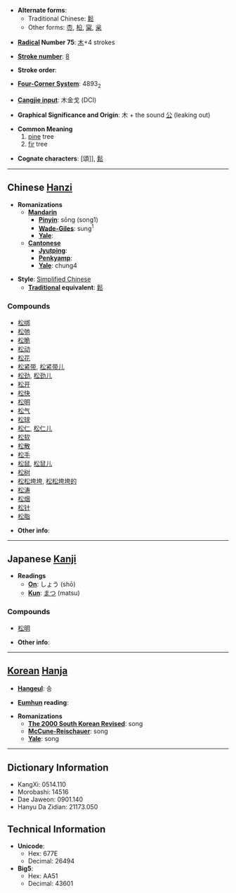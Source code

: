 * '''Alternate forms''': 
** Traditional Chinese: [[鬆]]
** Other forms: [[枩]], [[柗]], [[梥]], [[枀]]

* '''[[Wiktionary:Chinese radical index| Radical]] Number 75''': [[Wiktionary:Chinese radical index 木|木]]+4 strokes

* '''[[Wiktionary:Chinese total strokes index|Stroke number]]''': [[Wiktionary:Chinese total strokes index 8|8]]

* '''Stroke order''': 

* '''[[Wiktionary:Chinese four corner index|Four-Corner System]]''': 4893<sub>2</sub>

* '''[[Wiktionary:Chinese Cangjie index|Cangjie input]]''': 木金戈 (DCI)

* '''Graphical Significance and Origin''': 木 + the sound [[公]] (leaking out)

* '''Common Meaning'''
*# [[pine]] tree
*# [[fir]] tree

* '''Cognate characters''': [頌]], [[鬆]]

----

== Chinese [[Hanzi]] ==

* '''Romanizations'''
** '''[[Mandarin]]'''
*** '''[[Pinyin]]''': sōng (song1)
*** '''[[Wade-Giles]]''': sung<sup>1</sup>
*** '''[[Yale]]''': 
** '''[[Cantonese]]'''
*** '''[[Jyutping]]''':
*** '''[[Penkyamp]]''': 
*** '''[[Yale]]''': chung4

* '''Style''': [[Simplified Chinese]] 
** '''[[Traditional Chinese|Traditional]] equivalent''': [[鬆]]

===Compounds===
*[[松绑]]
*[[松弛]]
*[[松脆]]
*[[松动]]
*[[松花]]
*[[松紧带]], [[松紧带儿]]
*[[松劲]], [[松劲儿]]
*[[松开]]
*[[松快]]
*[[松明]]
*[[松气]]
*[[松球]]
*[[松仁]], [[松仁儿]]
*[[松软]]
*[[松散]]
*[[松手]]
*[[松鼠]], [[松鼠儿]]
*[[松树]]
*[[松松垮垮]], [[松松垮垮的]]
*[[松涛]]
*[[松烟]]
*[[松针]]
*[[松脂]]

* '''Other info''': 

----

== Japanese [[Kanji]] ==

* '''Readings'''
** '''[[On]]''': しょう (shō)
** '''[[Kun]]''': [[まつ]] (matsu)

===Compounds===
*[[松明]]

* '''Other info''':  

----

== [[Korean]] [[Hanja]] ==

* '''[[Hangeul]]''': 송

* '''[[Eumhun]] reading''': 

* '''Romanizations'''
** '''[[The 2000 South Korean Revised Romanization|The 2000 South Korean Revised]]''': song
** '''[[McCune-Reischauer]]''': song
** '''[[Yale]]''': song

----

== Dictionary Information ==

* KangXi: 0514.110
* Morobashi: 14516
* Dae Jaweon: 0901.140
* Hanyu Da Zidian: 21173.050

== Technical Information ==

* '''Unicode''':
** Hex: 677E
** Decimal: 26494
* '''Big5''':
** Hex: AA51
** Decimal: 43601